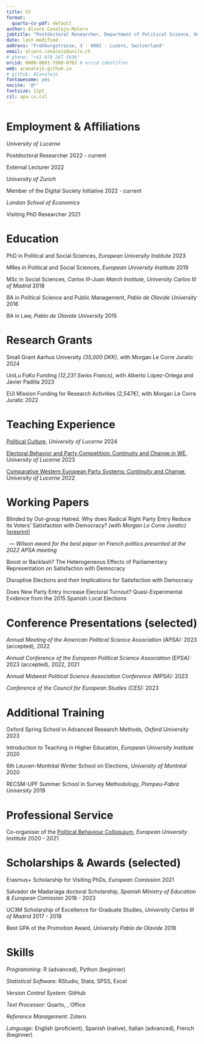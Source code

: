 ```yaml
---
title: CV
format:
  quarto-cv-pdf: default
author: Álvaro Canalejo-Molero
jobtitle: "Postdoctoral Researcher, Department of Political Science, University of Lucerne"
date: last-modified
address: "Frohburgstrasse, 3 · 6002 · Luzern, Switzerland"
email: alvaro.canalejo@unilu.ch
# phone: "+41 078 267 5636"
orcid: 0000-0001-7980-0702 # orcid identifier
web: acanalejo.github.io
# github: ACanalejo
fontawesome: yes
nocite: '@*'
fontsize: 11pt
csl: apa-cv.csl
---
```


# Employment & Affiliations

*University of Lucerne*

Postdoctoral Researcher \hfill 2022 - current

External Lecturer \hfill 2022

*University of Zurich*

Member of the Digital Society Initiative  \hfill 2022 - current

*London School of Economics*

Visiting PhD Researcher \hfill 2021

# Education

PhD in Political and Social Sciences, *European University Institute* \hfill 2023

MRes in Political and Social Sciences, *European University Institute* \hfill 2019

MSc in Social Sciences, *Carlos III-Juan March Institute, University Carlos III of Madrid* \hfill 2018

BA in Political Science and Public Management, *Pablo de Olavide University* \hfill 2016

BA in Law, *Pablo de Olavide University* \hfill 2015

# Research Grants

Small Grant Aarhus University *(35,000 DKK)*, with Morgan Le Corre Juratic \hfill 2024

UniLu FoKo Funding *(12,231 Swiss Francs)*, with Alberto López-Ortega and Javier Padilla \hfill 2023

EUI Mission Funding for Research Activities *(2,547€)*, with Morgan Le Corre Juratic \hfill 2022

# Teaching Experience

[Political Culture](https://github.com/ACanalejo/politicalculture_unilu2024), *University of Lucerne*  \hfill 2024

[Electoral Behavior and Party Competition: Continuity and Change in WE](https://github.com/ACanalejo/ebpc_unilu2023), *University of Lucerne*  \hfill 2023

[Comparative Western European Party Systems: Continuity and Change](https://github.com/ACanalejo/cwps_continuity_and_change_unilu2022), *University of Lucerne* \hfill 2022

# Working Papers

Blinded by Out-group Hatred. Why does Radical Right Party Entry Reduce its Voters’ Satisfaction with Democracy? *(with Morgan Le Corre Juratic)* [[preprint](https://osf.io/7bfka)]

&nbsp; --- *Wilson award for the best paper on French politics presented at the 2022 APSA meeting*

Boost or Backlash? The Heterogeneous Effects of Parliamentary Representation on Satisfaction with Democracy

Disruptive Elections and their Implications for Satisfaction with Democracy 

Does New Party Entry Increase Electoral Turnout? Quasi-Experimental Evidence from the 2015 Spanish Local Elections

# Conference Presentations (selected)

*Annual Meeting of the American Political Science Association (APSA):* 2023 (accepted), 2022

*Annual Conference of the European Political Science Association (EPSA):* 2023 (accepted), 2022, 2021

*Annual Midwest Political Science Association Conference (MPSA):* 2023

*Conference of the Council for European Studies (CES):* 2023

# Additional Training

Oxford Spring School in Advanced Research Methods, *Oxford University* \hfill 2023

Introduction to Teaching in Higher Education, *European University Institute* \hfill 2020

6th Leuven-Montréal Winter School on Elections, *University of Montréal* \hfill 2020

RECSM-UPF Summer School in Survey Methodology, *Pompeu-Fabra University* \hfill 2019

# Professional Service

Co-organiser of the [Political Behaviour Colloquium](https://sites.google.com/site/euipolbehaviour/), *European University Institute* \hfill 2020 - 2021

# Scholarships & Awards (selected)

Erasmus+ Scholarship for Visiting PhDs, *European Comission* \hfill 2021

Salvador de Madariaga doctoral Scholarship, *Spanish Ministry of Education & European Comission* \hfill 2018 - 2023

UC3M Scholarship of Excellence for Graduate Studies, *University Carlos III of Madrid* \hfill 2017 - 2018

Best GPA of the Promotion Award, *University Pablo de Olavide* \hfill 2016

# Skills

*Programming:* R (advanced), Python (beginner)
  
*Statistical Software:* RStudio, Stata, SPSS, Excel 
  
*Version Control System:* GitHub 
  
*Text Processor:* Quarto, \LaTeX, Office 
  
*Reference Management:* Zotero

*Language:* English (proficient), Spanish (native), Italian (advanced), French (beginner)